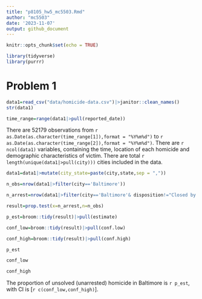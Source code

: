 ```yaml
---
title: "p8105_hw5_mc5503.Rmd"
author: "mc5503"
date: '2023-11-07'
output: github_document
---
```


```r
knitr::opts_chunk$set(echo = TRUE)
```

```r
library(tidyverse)
library(purrr)
```
# Problem 1
```r
data1=read_csv("data/homicide-data.csv")|>janitor::clean_names()
str(data1)

time_range=range(data1|>pull(reported_date))
```
There are 52179 observations from `r as.Date(as.character(time_range[1]),format = "%Y%m%d")` to `r as.Date(as.character(time_range[2]),format = "%Y%m%d")`. There are `r ncol(data1)` variables, containing the time, location of each homicide and demographic characteristics of victim. There are total `r length(unique(data1|>pull(city)))` cities included in the data.


```r
data1=data1|>mutate(city_state=paste(city,state,sep = ","))

n_obs=nrow(data1|>filter(city=='Baltimore'))

n_arrest=nrow(data1|>filter(city=='Baltimore'& disposition!="Closed by arrest"))

result=prop.test(x=n_arrest,n=n_obs)

p_est=broom::tidy(result)|>pull(estimate)

conf_low=broom::tidy(result)|>pull(conf.low)

conf_high=broom::tidy(result)|>pull(conf.high)

p_est

conf_low

conf_high
```
The proportion of unsolved (unarrested) homicide in Baltimore is `r p_est`, with CI is [`r c(conf_low,conf_high)`].

